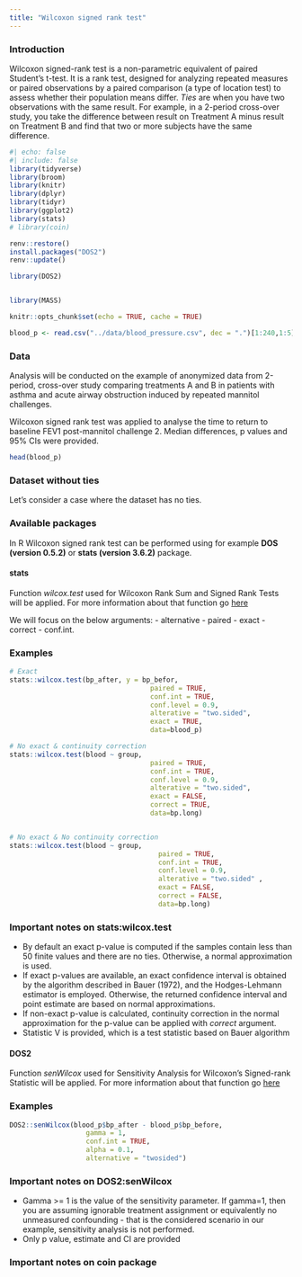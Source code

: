 ```yaml
---
title: "Wilcoxon signed rank test"
---
```



### **Introduction**

Wilcoxon signed-rank test is a non-parametric equivalent of paired Student's t-test. It is a rank test, designed for analyzing repeated measures or paired observations by a paired comparison (a type of location test) to assess whether their population means differ. *Ties* are when you have two observations with the same result. For example, in a 2-period cross-over study, you take the difference between result on Treatment A minus result on Treatment B and find that two or more subjects have the same difference.

```r
#| echo: false
#| include: false
library(tidyverse)
library(broom)
library(knitr)
library(dplyr)
library(tidyr)
library(ggplot2)
library(stats)
# library(coin)

renv::restore()
install.packages("DOS2")
renv::update()

library(DOS2)


library(MASS)

knitr::opts_chunk$set(echo = TRUE, cache = TRUE)

blood_p <- read.csv("../data/blood_pressure.csv", dec = ".")[1:240,1:5]

```

### Data {.unnumbered}

Analysis will be conducted on the example of anonymized data from 2-period, cross-over study comparing treatments A and B in patients with asthma and acute airway obstruction induced by repeated mannitol challenges.

Wilcoxon signed rank test was applied to analyse the time to return to baseline FEV1 post-mannitol challenge 2. Median differences, p values and 95% CIs were provided.

```r
head(blood_p)
```

### Dataset without ties {.unnumbered}

Let's consider a case where the dataset has no ties.

### Available packages {.unnumbered}

In R Wilcoxon signed rank test can be performed using for example **DOS (version 0.5.2)** or **stats (version 3.6.2)** package.

#### stats {.unnumbered}

Function *wilcox.test* used for Wilcoxon Rank Sum and Signed Rank Tests will be applied. For more information about that function go [here](https://www.rdocumentation.org/packages/stats/versions/3.6.2/topics/wilcox.test)

We will focus on the below arguments: - alternative - paired - exact - correct - conf.int.

### Examples {.unnumbered}

```r
# Exact 
stats::wilcox.test(bp_after, y = bp_befor, 
                                   paired = TRUE, 
                                   conf.int = TRUE, 
                                   conf.level = 0.9, 
                                   alterative = "two.sided", 
                                   exact = TRUE, 
                                   data=blood_p)

# No exact & continuity correction
stats::wilcox.test(blood ~ group, 
                                   paired = TRUE, 
                                   conf.int = TRUE, 
                                   conf.level = 0.9, 
                                   alterative = "two.sided", 
                                   exact = FALSE, 
                                   correct = TRUE,
                                   data=bp.long)


# No exact & No continuity correction
stats::wilcox.test(blood ~ group, 
                                     paired = TRUE, 
                                     conf.int = TRUE, 
                                     conf.level = 0.9, 
                                     alterative = "two.sided" , 
                                     exact = FALSE, 
                                     correct = FALSE,
                                     data=bp.long)

```

### Important notes on stats:wilcox.test {.unnumbered}

-   By default an exact p-value is computed if the samples contain less than 50 finite values and there are no ties. Otherwise, a normal approximation is used.
-   If exact p-values are available, an exact confidence interval is obtained by the algorithm described in Bauer (1972), and the Hodges-Lehmann estimator is employed. Otherwise, the returned confidence interval and point estimate are based on normal approximations.
-   If non-exact p-value is calculated, continuity correction in the normal approximation for the p-value can be applied with *correct* argument.
-   Statistic V is provided, which is a test statistic based on Bauer algorithm


#### DOS2 {.unnumbered}

Function *senWilcox* used for Sensitivity Analysis for Wilcoxon's Signed-rank Statistic will be applied. For more information about that function go [here](https://www.rdocumentation.org/packages/DOS/versions/1.0.0/topics/senWilcox)


### Examples {.unnumbered}
```r
DOS2::senWilcox(blood_p$bp_after - blood_p$bp_before, 
                   gamma = 1, 
                   conf.int = TRUE, 
                   alpha = 0.1, 
                   alternative = "twosided")
```

### Important notes on DOS2:senWilcox {.unnumbered}

-   Gamma >= 1 is the value of the sensitivity parameter. If gamma=1, then you are assuming ignorable treatment assignment or equivalently no unmeasured confounding - that is the considered scenario in our example, sensitivity analysis is not performed.
-   Only p value, estimate and CI are provided   


### Important notes on coin package {.unnumbered}
